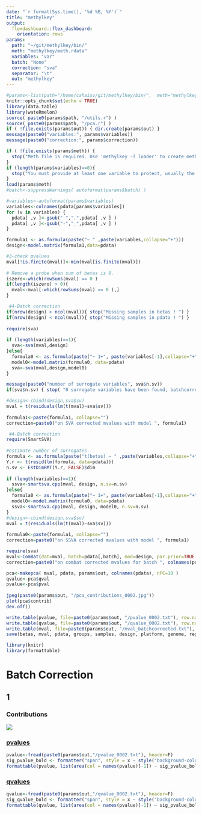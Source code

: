 ```yaml
---
date: "`r format(Sys.time(), '%d %B, %Y')`"
title: "methylkey"
output: 
  flexdashboard::flex_dashboard:
    orientation: rows
params:
  path: "~/git/methylkey/bin/"
  meth: "methylkey/meth.rdata"
  variables: "var"
  batch: "None"
  correction: "sva"
  separator: "\t"
  out: "methylkey"
---
```


```r
#params<-list(path="/home/cahaisv/git/methylkey/bin/",  meth="methylkey/meth.rdata",  variables="tissue",  batch="None",  correction="sva", separator=",", out="methylkey")
knitr::opts_chunk$set(echo = TRUE)
library(data.table)
library(wateRmelon)
source( paste0(params$path, "/utils.r") )
source( paste0(params$path, "/pca.r") )
if ( !file.exists(params$out)) { dir.create(params$out) }
message(paste0("variables:", params$variables))
message(paste0("correction:", params$correction))
```

```r
if ( !file.exists(params$meth)) { 
  stop("Meth file is required. Use 'methylkey -T loader' to create meth file.")
}
if (length(params$variables)==0){
  stop("You must provide at least one variable to protect, usually the sample group ( --variables )")
}
load(params$meth)
#batch<-suppressWarnings( autoformat(params$batch) )
```

```r
#variables<-autoformat(params$variables)
variables<-colnames(pdata[params$variables])
for (v in variables) {
  pdata[ ,v ]<-gsub(" ",".",pdata[ ,v ] )
  pdata[ ,v ]<-gsub("-","_",pdata[ ,v ] )
}
```

```r
formula1 <- as.formula(paste("~ " ,paste(variables,collapse="+")))
design<-model.matrix(formula1,data=pdata)
```

```r
#3-check mvalues
mval[!is.finite(mval)]<-min(mval[is.finite(mval)])
  
# Remove a probe when sum of betas is 0.
iszero<-which(rowSums(mval) == 0 )
if(length(iszero) > 0){
  mval<-mval[-which(rowSums(mval) == 0 ),]
}
```

```r
 #4-Batch correction
if(nrow(design) > ncol(mval)){ stop("Missing samples in betas ! ") }
if(nrow(design) < ncol(mval)){ stop("Missing samples in pdata ! ") }
    
require(sva)
  	
if (length(variables)==1){ 
  sva<-sva(mval,design)
}else{
  formula0 <- as.formula(paste("~ 1+", paste(variables[-1],collapse="+")))
  model0<-model.matrix(formula0, data=pdata)
  sva<-sva(mval,design,model0)
}

message(paste0("number of surrogate variables", sva$n.sv))
if(sva$n.sv) { stop( "0 surrogate variables have been found, batchcorrection is useless !" )  }

#design<-cbind(design,sva$sv)
mval = t(residuals(lm(t(mval)~sva$sv)))
  
formula1<-paste(formula1, collapse="")
correction=paste0("on SVA corrected mvalues with model ", formula1)
```

```r
 #4-Batch correction
require(SmartSVA)
  
#estimate number of surrogates
formula <- as.formula(paste("t(betas) ~ " ,paste(variables,collapse="+")))
Y.r <- t(resid(lm(formula, data=pdata)))
n.sv <- EstDimRMT(Y.r, FALSE)$dim
  	
if (length(variables)==1){ 
  ssva<-smartsva.cpp(mval, design, n.sv=n.sv)
}else{
  formula0 <- as.formula(paste("~ 1+", paste(variables[-1],collapse="+")))
  model0<-model.matrix(formula0, data=pdata)
  ssva<-smartsva.cpp(mval, design, model0, n.sv=n.sv)
}
#design<-cbind(design,sva$sv)
mval = t(residuals(lm(t(mval)~sva$sv)))
  	
formula0<-paste(formula1, collapse="")
correction=paste0("on SSVA corrected mvalues with model ", formula1)
```

```r
require(sva)
mval<-ComBat(dat=mval, batch=pdata[,batch], mod=design, par.prior=TRUE, prior.plots=TRUE)
correction=paste0("on combat corrected mvalues for batch ", colnames(pdata)[batch] )
```

```r
pca<-makepca( mval, pdata, params$out, colnames(pdata), nPC=10 )
qvalue<-pca$qval
pvalue<-pca$pval
  
jpeg(paste0(params$out, "/pca_contributions_0002.jpg"))
plot(pca$contrib)
dev.off()
```

```r
write.table(pvalue, file=paste0(params$out, "/pvalue_0002.txt"), row.names=T, sep="\t")
write.table(qvalue, file=paste0(params$out, "/qvalue_0002.txt"), row.names=T, sep="\t")
write.table(mval, file=paste0(params$out, "/mval_batchcorrected.txt"), row.names=T, sep="\t")
save(betas, mval, pdata, groups, samples, design, platform, genome, regions, file=paste0(params$out, "/meth.rdata") )
```

```r
library(knitr)
library(formattable)
```

# Batch Correction

## 1 {.tabset .tabset-fade .tabset-pills}

### Contributions

[ ![](`r params$out`/pca_contributions_0002.jpg) ](`r params$out`/pca_contributions_0002.jpg)

### [ pvalues ](`r params$out`/pvalue_0002.txt)

```r
pvalue<-fread(paste0(params$out,"/pvalue_0002.txt"), header=F)
sig_pvalue_bold <- formatter("span", style = x ~ style("background-color" = ifelse(x <= 1e-5, "pink", ifelse(x <= 0.05, "palegoldenrod", "transparent"))))
formattable(pvalue, list(area(col = names(pvalue)[-1]) ~ sig_pvalue_bold ))
```


### [ qvalues ](`r params$out`/qvalue_0002.txt)

```r
qvalue<-fread(paste0(params$out,"/qvalue_0002.txt"), header=F)
sig_qvalue_bold <- formatter("span", style = x ~ style("background-color" = ifelse(x <= 0.05, "pink", ifelse(x <= 0.1, "palegoldenrod", "transparent"))))
formattable(qvalue, list(area(col = names(pvalue)[-1]) ~ sig_pvalue_bold ))
```

